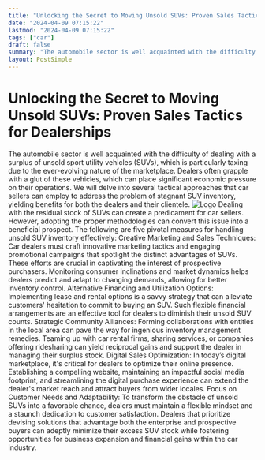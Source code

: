 ```yaml
---
title: "Unlocking the Secret to Moving Unsold SUVs: Proven Sales Tactics for Dealerships"
date: "2024-04-09 07:15:22"
lastmod: "2024-04-09 07:15:22"
tags: ["car"]
draft: false
summary: "The automobile sector is well acquainted with the difficulty of dealing with a surplus of unsold sport utility vehicles (SUVs), which is particularly taxing due to the ever-evolving nature of the marketplace. Dealers often grapple with a glut of these vehicles, which can place significant economic pressure on their operations. We will delve into several tactical approaches that car sellers can employ to address the problem of stagnant SUV inventory, yielding benefits for both the dealers and their clientele."
layout: PostSimple
---
```

# Unlocking the Secret to Moving Unsold SUVs: Proven Sales Tactics for Dealerships
The automobile sector is well acquainted with the difficulty of dealing with a surplus of unsold sport utility vehicles (SUVs), which is particularly taxing due to the ever-evolving nature of the marketplace. Dealers often grapple with a glut of these vehicles, which can place significant economic pressure on their operations. We will delve into several tactical approaches that car sellers can employ to address the problem of stagnant SUV inventory, yielding benefits for both the dealers and their clientele.
<img alt="Logo" src="https://cdn.seniorsselection.com/src_image/07c0cc32bd546b2074dfb4b2419cd04b.webp"/>
Dealing with the residual stock of SUVs can create a predicament for car sellers. However, adopting the proper methodologies can convert this issue into a beneficial prospect. The following are five pivotal measures for handling unsold SUV inventory effectively:
Creative Marketing and Sales Techniques:
Car dealers must craft innovative marketing tactics and engaging promotional campaigns that spotlight the distinct advantages of SUVs. These efforts are crucial in captivating the interest of prospective purchasers. Monitoring consumer inclinations and market dynamics helps dealers predict and adapt to changing demands, allowing for better inventory control.
Alternative Financing and Utilization Options:
Implementing lease and rental options is a savvy strategy that can alleviate customers' hesitation to commit to buying an SUV. Such flexible financial arrangements are an effective tool for dealers to diminish their unsold SUV counts.
Strategic Community Alliances:
Forming collaborations with entities in the local area can pave the way for ingenious inventory management remedies. Teaming up with car rental firms, sharing services, or companies offering ridesharing can yield reciprocal gains and support the dealer in managing their surplus stock.
Digital Sales Optimization:
In today’s digital marketplace, it's critical for dealers to optimize their online presence. Establishing a compelling website, maintaining an impactful social media footprint, and streamlining the digital purchase experience can extend the dealer's market reach and attract buyers from wider locales.
Focus on Customer Needs and Adaptability:
To transform the obstacle of unsold SUVs into a favorable chance, dealers must maintain a flexible mindset and a staunch dedication to customer satisfaction. Dealers that prioritize devising solutions that advantage both the enterprise and prospective buyers can adeptly minimize their excess SUV stock while fostering opportunities for business expansion and financial gains within the car industry.
        